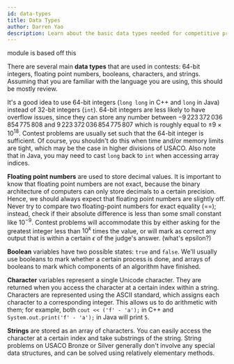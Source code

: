 ```yaml
---
id: data-types
title: Data Types
author: Darren Yao
description: Learn about the basic data types needed for competitive programming.
---
```


<resources>
  <resource source="IUSACO" title="2.2 - Data Types">module is based off this</resource>
  <resource source="CPH" title="1.1 to 1.3 - Introduction"></resource>
  <resource source="PAPS" title="2.3 - Variables & Types"></resource>
</resources>

<br />

There are several main **data types** that are used in contests: 64-bit integers, floating point numbers, booleans, characters, and strings. Assuming that you are familiar with the language you are using, this should be mostly review.

It's a good idea to use 64-bit integers (`long long` in C++ and `long` in Java) instead of 32-bit integers (`int`). 64-bit integers are less likely to have overflow issues, since they can store any number between $-9\,223\,372\,036\,854\,775\,808$ and $9\,223\,372\,036\,854\,775\,807$ which is roughly equal to $\pm 9 \times 10^{18}$. Contest problems are usually set such that the 64-bit integer is sufficient. Of course, you shouldn't do this when time and/or memory limits are tight, which may be the case in higher divisions of USACO. Also note that in Java, you may need to cast `long` back to `int` when accessing array indices.

**Floating point numbers** are used to store decimal values. It is important to know that floating point numbers are not exact, because the binary architecture of computers can only store decimals to a certain precision. Hence, we should always expect that floating point numbers are slightly off. Never try to compare two floating-point numbers for exact equality (==); instead, check if their absolute difference is less than some small constant like $10^{-9}$. Contest problems will accommodate this by either asking for the greatest integer less than $10^k$ times the value, or will mark as correct any output that is within a certain $\epsilon$ of the judge's answer. (what's epsilon?)

**Boolean** variables have two possible states: `true` and `false`. We'll usually use booleans to mark whether a certain process is done, and arrays of booleans to mark which components of an algorithm have finished.

**Character** variables represent a single Unicode character. They are returned when you access the character at a certain index within a string. Characters are represented using the ASCII standard, which assigns each character to a corresponding integer. This allows us to do arithmetic with them; for example, both `cout << ('f' - 'a');` in C++ and `System.out.print('f' - 'a');` in Java will print `5`.

**Strings** are stored as an array of characters. You can easily access the character at a certain index and take substrings of the string. String problems on USACO Bronze or Silver generally don't involve any special data structures, and can be solved using relatively elementary methods.
